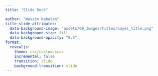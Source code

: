 ```yaml
---
title: "Slide Deck"

author: "Wassim Kabalan"
title-slide-attributes:
  data-background-image: "assets/00_Images/titles/bayes_title.png"
  data-background-size: fill
  data-background-opacity: "0.5"
format:
  revealjs:
    theme: css/custom.scss
    incremental: false   
    transition: slide
    background-transition: slide
---
```


